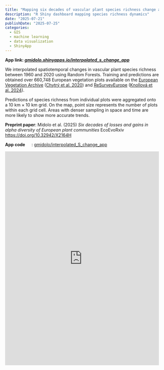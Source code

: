 ```yaml
---
title: "Mapping six decades of vascular plant species richness change across Europe"
description: "R Shiny dashboard mapping species richness dynamics"
date: "2025-07-21"
publishDate: "2025-07-25"
categories:
  - GIS
  - machine learning
  - data visualization
  - ShinyApp
---
```


**App link: [*gmidolo.shinyapps.io/interpolated_s_change_app*](https://gmidolo.shinyapps.io/interpolated_s_change_app/)**

We interpolated spatiotemporal changes in vascular plant species richness between 1960 and 2020 using Random Forests. Training and predictions are obtained over 660,748 European vegetation plots available on the <a href='https://euroveg.org/eva-database/' target='_blank'>European Vegetation Archive</a> (<a href='https://doi.org/10.1111/avsc.12519' target='_blank'>Chytrý et al. 2020</a>) and <a href='https://euroveg.org/resurvey/' target='_blank'>ReSurveyEurope</a> (<a href='https://doi.org/10.1111/jvs.13235' target='_blank'>Knollová et al. 2024</a>).

Predictions of species richness from individual plots were aggregated onto a 10 km × 10 km grid. On the map, point size represents the number of plots within each grid cell. Areas with denser sampling in space and time are more likely to show more accurate trends.

**Preprint paper**: Midolo et al. (2025) *Six decades of losses and gains in alpha diversity of European plant communities* EcoEvoRxiv [https://doi.org/10.32942/X2164H](https://doi.org/10.32942/X2164H)

**App code **<img src="https://github.githubassets.com/images/modules/logos_page/GitHub-Mark.png" width="15" style="vertical-align: middle; margin-right: 3px;"/>: [gmidolo/interpolated_S_change_app](https://github.com/gmidolo/interpolated_S_change_app)

<iframe src="https://gmidolo.shinyapps.io/interpolated_s_change_app/" width="100%" height="700px" style="border:none;">

</iframe>
